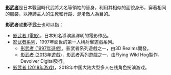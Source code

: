 '''[[影武者|影武者]]'''是日本戰國時代武將大名等領袖的替身，利用其相似的面貌身形，穿著相同的服裝，以掩飾主人的生死和行蹤、混淆敵人為目的。

'''影武者'''或'''影子武士'''也可以指：
* [[影武者_(電影)|影武者 (電影)]]，日本知名導演黑澤明的電影作品。
* [[影武者系列|影武者系列]]，1997年面世的第一人稱射擊遊戲系列。
** [[影武者_(1997年遊戲)|影武者 (1997年遊戲)]]，影武者系列遊戲之一，由3D Realms開發。
** [[影武者_(2013年遊戲)|影武者 (2013年遊戲)]]，影武者系列遊戲之一，由Flying Wild Hog製作、Devolver Digital發行。
* [[影武者_(2018年游戏)|影武者 (2018年游戏)]]，2018年中国大陆大型多人在线角色扮演游戏。

{{disambig|YWZ|Cat=三字消歧義}}